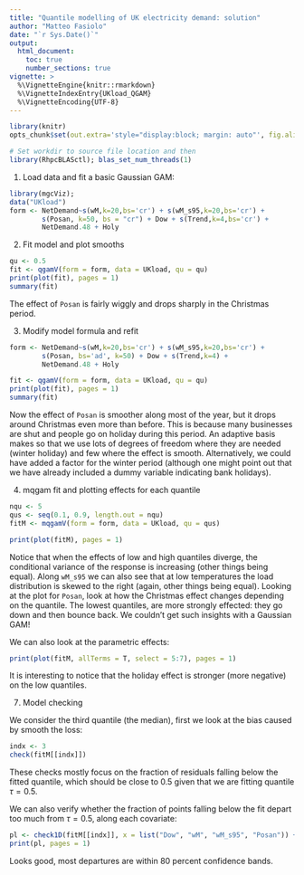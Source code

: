 ```yaml
---
title: "Quantile modelling of UK electricity demand: solution"
author: "Matteo Fasiolo"
date: "`r Sys.Date()`"
output: 
  html_document:
    toc: true
    number_sections: true
vignette: >
  %\VignetteEngine{knitr::rmarkdown}
  %\VignetteIndexEntry{UKload_QGAM}
  %\VignetteEncoding{UTF-8}
---
```

  
```r
library(knitr)
opts_chunk$set(out.extra='style="display:block; margin: auto"', fig.align="center", tidy=FALSE)
```

```r
# Set workdir to source file location and then
library(RhpcBLASctl); blas_set_num_threads(1)
```

1) Load data and fit a basic Gaussian GAM:
```r
library(mgcViz);
data("UKload")
form <- NetDemand~s(wM,k=20,bs='cr') + s(wM_s95,k=20,bs='cr') + 
        s(Posan, k=50, bs = "cr") + Dow + s(Trend,k=4,bs='cr') + 
        NetDemand.48 + Holy
```

2. Fit model and plot smooths
```r
qu <- 0.5
fit <- qgamV(form = form, data = UKload, qu = qu)
print(plot(fit), pages = 1)
summary(fit)
```
The effect of `Posan` is fairly wiggly and drops sharply in the Christmas period.

3. Modify model formula and refit
```r
form <- NetDemand~s(wM,k=20,bs='cr') + s(wM_s95,k=20,bs='cr') + 
        s(Posan, bs='ad', k=50) + Dow + s(Trend,k=4) + 
        NetDemand.48 + Holy

fit <- qgamV(form = form, data = UKload, qu = qu)
print(plot(fit), pages = 1)
summary(fit)
```
Now the effect of `Posan` is smoother along most of the year, but it drops around Christmas even more 
than before. This is because many businesses are shut and people go on holiday during this period. 
An adaptive basis makes so that we use lots of degrees of freedom where they are needed (winter holiday) 
and few where the effect is smooth. Alternatively, we could have added a factor for the winter period 
(although one might point out that we have already included a dummy variable indicating bank holidays).

4. mqgam fit and plotting effects for each quantile

```r
nqu <- 5
qus <- seq(0.1, 0.9, length.out = nqu)
fitM <- mqgamV(form = form, data = UKload, qu = qus)

print(plot(fitM), pages = 1)
```
Notice that when the effects of low and high quantiles diverge, the conditional variance of the response is increasing (other things being equal). Along `wM_s95` we can also see that at low temperatures the load distribution is skewed to the right (again, other things being equal). Looking at the plot for `Posan`, look at how the Christmas effect changes depending on the quantile. The lowest quantiles, are more strongly effected: they go down and then bounce back. We couldn't get such insights with a Gaussian GAM! 

We can also look at the parametric effects:
```r
print(plot(fitM, allTerms = T, select = 5:7), pages = 1)
```
It is interesting to notice that the holiday effect is stronger (more negative) on the low quantiles.  

7. Model checking

We consider the third quantile (the median), first we look at the bias caused by smooth the loss:
```r
indx <- 3
check(fitM[[indx]])
```
These checks mostly focus on the fraction of residuals falling below the fitted quantile, 
which should be close to 0.5 given that we are fitting quantile $\tau = 0.5$.

We can also verify whether the fraction of points falling below the fit depart too much from $\tau = 0.5$, 
along each covariate:
```r
pl <- check1D(fitM[[indx]], x = list("Dow", "wM", "wM_s95", "Posan")) + l_gridQCheck1D(qu = qus[indx]) 
print(pl, pages = 1)
```
Looks good, most departures are within 80 percent confidence bands.

